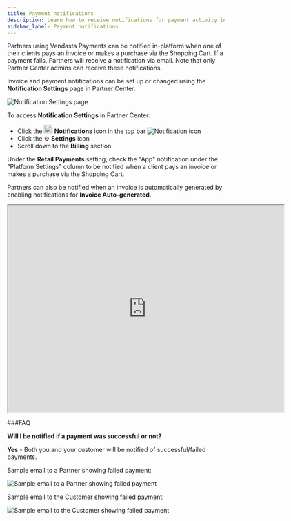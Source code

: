 ```yaml
---
title: Payment notifications
description: Learn how to receive notifications for payment activity in Vendasta Payments.
sidebar_label: Payment notifications
---
```


Partners using Vendasta Payments can be notified in-platform when one of their clients pays an invoice or makes a purchase via the Shopping Cart. If a payment fails, Partners will receive a notification via email. Note that only Partner Center admins can receive these notifications.

Invoice and payment notifications can be set up or changed using the **Notification Settings** page in Partner Center.

<div style={{textAlign: 'center'}}>
  <img src="/img/commerce/payments/notification-settings.png" alt="Notification Settings page" />
</div>

To access **Notification Settings** in Partner Center:

- Click the <img src="/img/commerce/payments/bell-icon.png" alt="Bell Icon" width="20" /> **Notifications** icon in the top bar <img src="/img/commerce/payments/notification-icon.png" alt="Notification icon" />
- Click the ⚙️ **Settings** icon
- Scroll down to the **Billing** section

Under the **Retail Payments** setting, check the "App" notification under the "Platform Settings" column to be notified when a client pays an invoice or makes a purchase via the Shopping Cart.

Partners can also be notified when an invoice is automatically generated by enabling notifications for **Invoice Auto-generated**.

<iframe src="https://drive.google.com/file/d/1QCuWbYPr-6vgiTE8piETC4h82woiNYgL/preview" width="640" height="480"></iframe>

###FAQ

**Will I be notified if a payment was successful or not?**

**Yes** - Both you and your customer will be notified of successful/failed payments.

Sample email to a Partner showing failed payment:

![Sample email to a Partner showing failed payment](/img/commerce-payments/partner-failed-payment-email.jpg)

Sample email to the Customer showing failed payment:

![Sample email to the Customer showing failed payment](/img/commerce-payments/customer-failed-payment-email.jpg)